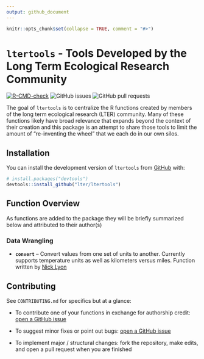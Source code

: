 ```yaml
---
output: github_document
---
```


<!-- README.md is generated from README.Rmd. Please edit that file -->

```r
knitr::opts_chunk$set(collapse = TRUE, comment = "#>")
```

# `ltertools` - Tools Developed by the Long Term Ecological Research Community

<!-- badges: start -->
[![R-CMD-check](https://github.com/lter/ltertools/actions/workflows/R-CMD-check.yaml/badge.svg)](https://github.com/lter/ltertools/actions/workflows/R-CMD-check.yaml)
![GitHub issues](https://img.shields.io/github/issues-raw/lter/ltertools)
![GitHub pull
requests](https://img.shields.io/github/issues-pr/lter/ltertools)
<!-- badges: end -->

The goal of `ltertools` is to centralize the R functions created by members of the long term ecological research (LTER) community. Many of these functions likely have broad relevance that expands beyond the context of their creation and this package is an attempt to share those tools to limit the amount of "re-inventing the wheel" that we each do in our own silos.

## Installation

You can install the development version of `ltertools` from [GitHub](https://github.com/) with: 

``` r
# install.packages("devtools")
devtools::install_github("lter/ltertools")
```

## Function Overview

As functions are added to the package they will be briefly summarized below and attributed to their author(s)

### Data Wrangling

- **`convert`** -- Convert values from one set of units to another. Currently supports temperature units as well as kilometers versus miles. Function written by [Nick Lyon](https://njlyon0.github.io/)

## Contributing

See `CONTRIBUTING.md` for specifics but at a glance:

- To contribute one of your functions in exchange for authorship credit: [open a GitHub issue](https://github.com/lter/ltertools/issues)

- To suggest minor fixes or point out bugs: [open a GitHub issue](https://github.com/lter/ltertools/issues)

- To implement major / structural changes: fork the repository, make edits, and open a pull request when you are finished
